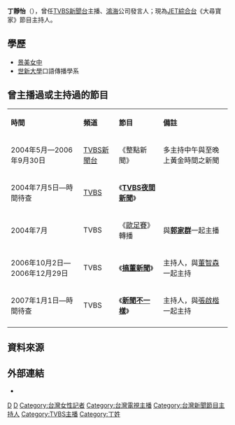 {{Notability Unreferenced|time=2022-04-22T09:01:13+00:00}}
{{主播資訊
| 主播頭銜     =[[JET綜合台|JET綜合台]]《大尋寶家》節目主持人
| 主播姓名     = 丁靜怡
| 主播英文名字 = [[潘冠志|潘冠志]]
| 暱稱        = 
| 綽號        = 
| 主播照片檔案 = Replace this image female.svg
| 主播照片尺寸 = 200px
| 主播照片圖說 = 
| 主播出生年分 = 
| 主播出生日期 = {{birth_date_and_age|1979|10|24}} 
| 出生地       = {{TWN}}
| 主播逝世年分 = 
| 主播逝世日期 = 
| 逝世地       = 
| 國籍         = {{ROC}}
| 籍貫         = 
| 最高學歷     = [[世新大學|世新大學]]口語傳播學系
| 婚姻狀況     = 已婚
| 配偶         = {{marriage|許天任|2008}}，育有二女一子
| 血型         = 
| 信仰宗教     = 
| 官方網站     =
| 備註         = 
|}}

'''丁靜怡'''（{{bd|1=1979年|2=10月24日|3=|4=|catIdx=|time=}}），曾任[[TVBS新聞台|TVBS新聞台]]主播、[[鴻海|鴻海]]公司發言人；現為[[JET綜合台|JET綜合台]]《大尋寶家》節目主持人。

== 學歷 ==
*[[景美女中|景美女中]]
*[[世新大學|世新大學]]口語傳播學系

== 曾主播過或主持過的節目 ==
{{dynamic list}}
{|class="wikitable"
|- style="background:snow; color:black" align=center
|'''時間'''||'''頻道'''||'''節目'''||'''備註'''
|-
|2004年5月—2006年9月30日||[[TVBS新聞台|TVBS新聞台]]||《整點新聞》||多主持中午與至晚上黃金時間之新聞
|-
|2004年7月5日—時間待查||[[TVBS_(頻道)|TVBS]]||《'''[[TVBS夜間新聞|TVBS夜間新聞]]'''》||
|-
|2004年7月||TVBS||《[[歐足賽|歐足賽]]》轉播||與'''[[郭家群|郭家群]]'''一起主播
|-
|2006年10月2日—2006年12月29日||TVBS||《'''[[搞董新聞|搞董新聞]]'''》||主持人，與[[董智森|董智森]]一起主持
|-
|2007年1月1日—時間待查||TVBS||《'''[[新聞不一樣|新聞不一樣]]'''》||主持人，與[[張啟楷|張啟楷]]一起主持
|-
|}

== 資料來源 ==
<references/>

== 外部連結 ==
*{{Facebook|38fun|丁靜怡愛三寶fun}}

[[Category:臺北市立景美女子高級中學校友|D]]
[[Category:世新大學校友|D]]
[[Category:台灣女性記者|Category:台灣女性記者]]
[[Category:台灣電視主播|Category:台灣電視主播]]
[[Category:台灣新聞節目主持人|Category:台灣新聞節目主持人]]
[[Category:TVBS主播|Category:TVBS主播]]
[[Category:丁姓|Category:丁姓]]
{{TW-bio-stub}}